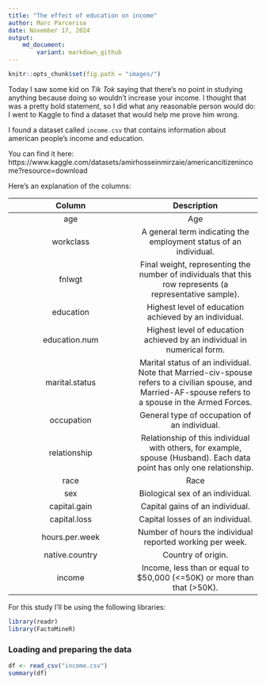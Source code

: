 ```yaml
---
title: "The effect of education on income"
author: Marc Parcerisa
date: November 17, 2024
output: 
    md_document:
        variant: markdown_github
---
```


<!-- README.md is generated from IncomeStudy.Rmd. Please edit that document. -->

```r
knitr::opts_chunk$set(fig.path = "images/")
```

Today I saw some kid on *Tik Tok* saying that there's no point in studying anything
because doing so wouldn't increase your income. I thought that was a pretty bold
statement, so I did what any reasonable person would do: I went to Kaggle to find
a dataset that would help me prove him wrong.

I found a dataset called `income.csv` that contains information about american
people's income and education.

You can find it here: 
https://www.kaggle.com/datasets/amirhosseinmirzaie/americancitizenincome?resource=download

Here's an explanation of the columns:

**Column**     | **Description**
:-------------:|:-------------:
age            | Age
workclass      | A general term indicating the employment status of an individual.
fnlwgt         | Final weight, representing the number of individuals that this row represents (a representative sample).
education      | Highest level of education achieved by an individual.
education.num  | Highest level of education achieved by an individual in numerical form.
marital.status | Marital status of an individual. Note that Married-civ-spouse refers to a civilian spouse, and Married-AF-spouse refers to a spouse in the Armed Forces.
occupation     | General type of occupation of an individual.
relationship   | Relationship of this individual with others, for example, spouse (Husband). Each data point has only one relationship.
race           | Race
sex            | Biological sex of an individual.
capital.gain   | Capital gains of an individual.
capital.loss   | Capital losses of an individual.
hours.per.week | Number of hours the individual reported working per week.
native.country | Country of origin.
income         | Income, less than or equal to $50,000 (<=50K) or more than that (>50K).

For this study I'll be using the following libraries:

```r
library(readr)
library(FactoMineR)
```

### Loading and preparing the data

```r
df <- read_csv("income.csv")
summary(df)
```
<!-- 
Let's go column by column to clean the data and ensure that it's ready for analysis.

```r
# workclass column should be a factor. "?" values are N/A's
df$workclass <- as.factor(df$workclass)
df$workclass[df$workclass == "?"] <- NA

# Education is also a factor.
df$education <- as.factor(df$education)

# Also, education.num is an ordinal variable, that represents the same information
# as education. To check that this holds through the dataset, we'll simply check
# that there's the same amount of unique values in "education" that there are in
# the combination of "education" and "education.num"
nrow(unique(df[, c("education", "education.num")])) # 16
length(unique(df$education)) # 16

# Marital status, occupation, relationship, race and sex are all factors
df$marital.status <- as.factor(df$marital.status)
df$occupation <- as.factor(df$occupation)
df$relationship <- as.factor(df$relationship)
df$race <- as.factor(df$race)
df$sex <- as.factor(df$sex)

# Capital gain is numeric, but it looks like there may be some values that should
# be N/A's (Those that are 99999)
df$capital.gain[df$capital.gain == 99999] <- NA

# Same with hours.per.week, 99 hours per week seems like a lot
df$hours.per.week[df$hours.per.week == 99] <- NA

# Native country is a factor
df$native.country <- as.factor(df$native.country)

# Income is a factor for some reason.
df$income <- as.factor(df$income)
```

Here's how the data looks like now:

```r
summary(df)
```

### Exploratory Data Analysis

Now that the data is clean, let's do some exploratory data analysis to see if we can
find any interesting patterns.

Let's start by looking at the distribution of income
```r
table(df$income, df$education.num)
```

It looks like there's a clear pattern here. Looks like the higher the education,
the more likely you are to earn more than 50K a year.

There's an interesting tool to check whether two categorical values are or not 
independent. It's called the Chi-Square test. Let's use it to check if there's a
statistically significant relationship between income and education.

```r
chisq.test(table(df$income, df$education.num))
```

This test assumes the null hypothesis that there is no association between the two
variables. The p-value is virtually zero, so we can reject the null hypothesis and
conclude that there is a significant association between income and education.

Having proven that, we want to check, not only if there's an association, but also
that there is a positive correlation. We'll check this in two ways.

First, we'll convert income to a numeric variable that takes values `0` and `1` and
then we'll check the correlation between this new variable and `education.num`.

```r
income <- as.numeric(df$income) # Easy way to create a numeric column the same size as df$income
income[df$income == "<=50K"] <- 0
income[df$income == ">50K"] <- 1
cor.test(df$education.num, income, method = "spearman")
```

Simply by looking at the p-value, which is virtually zero, we can conclude that 
the hypothesis of there being no correlation between these newly created numeric
variables can be rejected. This means that we, again, can conclude that there is
a correlation, which the method, also, tells us to be positive (0.33).

Finally, we'll use a logistic regression to check if we can predict income based on
education.

```r
model <- glm(income ~ education.num, data = df, family = "binomial")
summary(model)
plot(table(df$education.num, income))
```

From this output, we really only care about the coefficient $\beta_1$, which refers
to the change in the log-odds of the income being greater than 50K for a single 
education level increase. The value for this coefficient is 0.37, with a p-value
of virtually zero (meaning this is a statistically significant result). This means
that for every level of education you increase, the odds of you earning more than
50K a year increase by 44% (since $e^{0.37} = 1.44$, which is the ratio of proportions).

### Conclusion

So, in conclusion, the kid on *Tik Tok* was wrong. Studying does increase your income.
Although, I must admit, I was expecting a bigger effect. -->